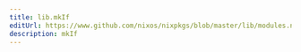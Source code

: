```yaml
---
title: lib.mkIf
editUrl: https://www.github.com/nixos/nixpkgs/blob/master/lib/modules.nix#L990C10
description: mkIf
---
```




<LinkCard
    title="Contribute Now!"
    description="API Documentation is done in our source code"
    href="https://www.github.com/nixos/nixpkgs/blob/master/lib/modules.nix#L990C10"
/>

